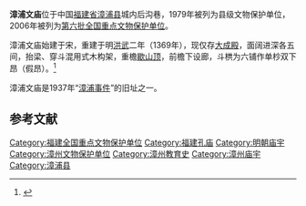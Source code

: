{{coord|24|06|54|N|117|37|40|E|display=title|scale:10000}}
{{文物保护单位
| 级别 = 全国
| 名称 = 漳浦文庙大成殿
| 图片 = Zhangpu Confucian Temple 2019.03.11 11-16-01.jpg
| 所在 = [[福建省|福建省]][[漳浦县|漳浦县]]
| 分类 = 古建筑
| 时代 = 明
| 编号 = [[第六批全国重点文物保护单位|第六批]]第589项
| 登录 = 2006年5月25日
}}

'''漳浦文庙'''位于中国[[福建省|福建省]][[漳浦县|漳浦县]]城内后沟巷，1979年被列为县级文物保护单位，2006年被列为[[第六批全国重点文物保护单位|第六批全国重点文物保护单位]]。

漳浦文庙始建于宋，重建于明[[洪武|洪武]]二年（1369年），现仅存[[大成殿|大成殿]]，面阔进深各五间，抬梁、穿斗混用式木构架，重檐[[歇山顶|歇山顶]]，前檐下设廊，斗栱为六铺作单杪双下昂（假昂）。<ref>{{Cite book |author=国家文物局 编 |title=全国重点文物保护单位（第六批）·第Ⅴ卷 |publisher=文物出版社 |year=2008 |isbn=978-7-5010-2446-9 |pages=382 }}</ref>

漳浦文庙是1937年“[[漳浦事件|漳浦事件]]”的旧址之一。

==参考文献==
{{reflist}}

{{福建全国重点文物保护单位}}

{{DEFAULTSORT:Z}}
[[Category:福建全国重点文物保护单位|Category:福建全国重点文物保护单位]]
[[Category:福建孔庙|Category:福建孔庙]]
[[Category:明朝庙宇|Category:明朝庙宇]]
[[Category:漳州文物保护单位|Category:漳州文物保护单位]]
[[Category:漳州教育史|Category:漳州教育史]]
[[Category:漳州庙宇|Category:漳州庙宇]]
[[Category:漳浦县|Category:漳浦县]]